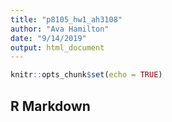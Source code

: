 ```yaml
---
title: "p8105_hw1_ah3108"
author: "Ava Hamilton"
date: "9/14/2019"
output: html_document
---
```


```r
knitr::opts_chunk$set(echo = TRUE)
```

## R Markdown
